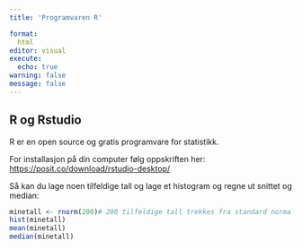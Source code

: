 ```yaml
---
title: 'Programvaren R'

format: 
  html
editor: visual
execute: 
  echo: true
warning: false
message: false
---
```

  
## R og Rstudio

R er en open source og gratis programvare for statistikk. 

For installasjon på din computer følg oppskriften her: <https://posit.co/download/rstudio-desktop/>

Så kan du lage noen tilfeldige tall og lage et histogram og regne ut snittet og median:
```r
minetall <- rnorm(200)# 200 tilfeldige tall trekkes fra standard normalfordeling. Ser ganske normalfordelt ut ja
hist(minetall)
mean(minetall)
median(minetall)
```

